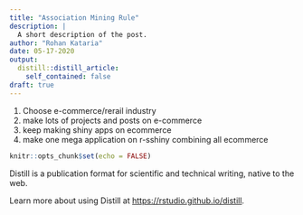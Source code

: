 ```yaml
---
title: "Association Mining Rule"
description: |
  A short description of the post.
author: "Rohan Kataria"
date: 05-17-2020
output:
  distill::distill_article:
    self_contained: false
draft: true
---
```


1. Choose e-commerce/rerail industry
2. make lots of projects and posts on e-commerce
3. keep making shiny apps on ecommerce
4. make one mega application on r-sshiny combining all ecommerce
```r
knitr::opts_chunk$set(echo = FALSE)
```

Distill is a publication format for scientific and technical writing, native to the web.

Learn more about using Distill at <https://rstudio.github.io/distill>.

